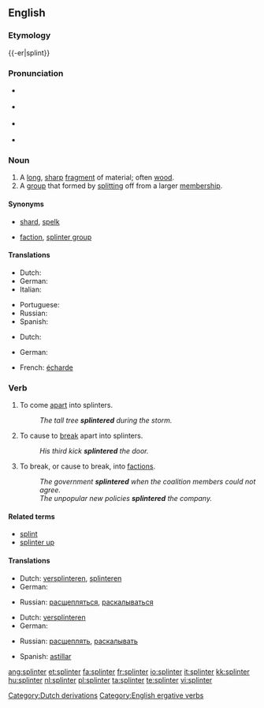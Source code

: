 {{wikipedia|dab=splinter}}
==English==

===Etymology===
{{-er|splint}}

===Pronunciation===
* {{a|UK}} {{IPA|/ˈsplɪn.tə/}}
* {{a|US}} {{IPA|/ˈsplɪn.tɚ/}}
*: {{audio|en-us-splinter.ogg|Audio (US)}}
* {{a|Southern US}} {{IPA|/ˈsplɪn.ɚ/}}
* {{rhymes|ɪntə(r)}}

===Noun===
{{en-noun}}

# A [[long]], [[sharp]] [[fragment]] of material; often [[wood]].
# A [[group]] that formed by [[split]]ting off from a larger [[membership]].

====Synonyms====
* {{sense|long sharp fragment}} [[shard]], [[spelk]]
* {{sense|group formed by splitting}} [[faction]], [[splinter group]]

====Translations====
{{trans-top|a long, sharp fragment of material; often wood}}
* Dutch: {{t+|nl|splinter}}
* German: {{t+|de|Splitter|m}}
* Italian: {{t-|it|scheggia|f}}
{{trans-mid}}
* Portuguese: {{t|pt|farpa|f}}
* Russian: {{t|ru|заноза|f|tr=zanóza|sc=Cyrl}}
* Spanish: {{t-|es|astilla|f}}
{{trans-bottom}}

{{trans-top|a group that formed by splitting off from a larger membership}}
* Dutch: {{t|nl|splintergroep}}
{{trans-mid}}
* German: {{t|de|Splittergruppe|m}}
{{trans-bottom}}

{{checktrans-top}}
* French: [[écharde]] {{m}}
{{trans-bottom}}

===Verb===
{{en-verb}}

# {{intransitive|of wood}} To come [[apart]] into splinters.
#: ''The tall tree '''splintered''' during the storm.''
# {{transitive|of wood}} To cause to [[break]] apart into splinters.
#: ''His third kick '''splintered''' the door.''
# {{figurative|of a group}} To break, or cause to break, into [[faction]]s.
#: ''The government '''splintered''' when the coalition members could not agree.''
#: ''The unpopular new policies '''splintered''' the company.''

====Related terms====
* [[splint]]
* [[splinter up]]

====Translations====
{{trans-top|to come apart into splinters}}
* Dutch: [[versplinteren]], [[splinteren]]
* German: {{t-|de|zersplittern}}
{{trans-mid}}
* Russian: [[расщепляться]], [[раскалываться]]
{{trans-bottom}}

{{trans-top|to cause to break apart into splinters}}
* Dutch: [[versplinteren]]
* German: {{t-|de|zersplittern}}
{{trans-mid}}
* Russian: [[расщеплять]], [[раскалывать]]
{{trans-bottom}}

{{trans-top|to break or cause to break into factions}}
{{trans-mid}}
{{trans-bottom}}

{{checktrans-top}}
{{trans-mid}}
* Spanish: [[astillar]]
{{trans-bottom}}

[[Category:Dutch derivations]]
[[Category:English ergative verbs]]

[[ang:splinter]]
[[et:splinter]]
[[fa:splinter]]
[[fr:splinter]]
[[io:splinter]]
[[it:splinter]]
[[kk:splinter]]
[[hu:splinter]]
[[nl:splinter]]
[[pl:splinter]]
[[ta:splinter]]
[[te:splinter]]
[[vi:splinter]]